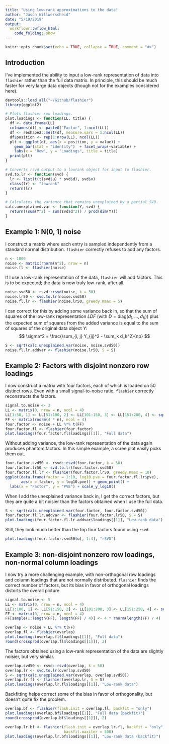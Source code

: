 ```yaml
---
title: "Using low-rank approximations to the data"
author: "Jason Willwerscheid"
date: "5/19/2019"
output:
  workflowr::wflow_html:
    code_folding: show
---
```


```r
knitr::opts_chunk$set(echo = TRUE, collapse = TRUE, comment = "#>")
```

## Introduction

I've implemented the ability to input a low-rank representation of data into `flashier` rather than the full data matrix. In principle, this should be much faster for very large data objects (though not for the examples considered here).

```r
devtools::load_all("~/Github/flashier")
library(ggplot2)

# Plots flashier row loadings.
plot.loadings <- function(LL, title) {
  df <- data.frame(LL)
  colnames(df) <- paste0("Factor", 1:ncol(LL))
  df <- reshape2::melt(df, measure.vars = 1:ncol(LL))
  df$position <- rep(1:nrow(LL), ncol(LL))
  plt <- ggplot(df, aes(x = position, y = value)) +
    geom_bar(stat = "identity")  + facet_wrap(~variable) +
    labs(x = "Row", y = "Loadings", title = title)
  print(plt)
}

# Converts rsvd output to a lowrank object for input to flashier.
svd.to.lr <- function(svd) {
  lr <- list(t(t(svd$u) * svd$d), svd$v)
  class(lr) <- "lowrank"
  return(lr)
}

# Calculates the variance that remains unexplained by a partial SVD.
calc.unexplained.var <- function(Y, svd) {
  return((sum(Y^2) - sum(svd$d^2)) / prod(dim(Y)))
}
```

## Example 1: N(0, 1) noise

I construct a matrix where each entry is sampled independently from a standard normal distribution. `flashier` correctly refuses to add any factors.

```r
n <- 1000
noise <- matrix(rnorm(n^2), nrow = n)
noise.fl <- flashier(noise)
```

If I use a low-rank representation of the data, `flashier` will add factors. This is to be expected; the data is now truly low-rank, after all.

```r
noise.svd50 <- rsvd::rsvd(noise, k = 50)
noise.lr50 <- svd.to.lr(noise.svd50)
noise.fl.lr <- flashier(noise.lr50, greedy.Kmax = 5)
```

I can correct for this by adding some variance back in, so that the sum of squares of the low-rank representation $LDF$ (with $D = \text{diag}(d_1, \ldots, d_K)$) plus the expected sum of squares from the added variance is equal to the sum of squares of the original data object $Y$:
$$ \sigma^2 = \frac{\sum_{i, j} Y_{ij}^2 - \sum_k d_k^2}{np} $$

```r
S <- sqrt(calc.unexplained.var(noise, noise.svd50))
noise.fl.lr.addvar <- flashier(noise.lr50, S = S)
```

## Example 2: Factors with disjoint nonzero row loadings

I now construct a matrix with four factors, each of which is loaded on 50 distinct rows. Even with a small signal-to-noise ratio, `flashier` correctly reconstructs the factors. 

```r
signal.to.noise <- 3
LL <- matrix(0, nrow = n, ncol = 4)
LL[1:50, 1] <- LL[51:100, 2] <- LL[101:150, 3] <- LL[151:200, 4] <- sqrt(signal.to.noise) / sqrt(50)
FF <- matrix(rnorm(4 * n), ncol = 4)
four.factor <- noise + LL %*% t(FF)
four.factor.fl <- flashier(four.factor)
plot.loadings(four.factor.fl$loadings[[1]], "Full data")
```

Without adding variance, the low-rank representation of the data again produces phantom factors. In this simple example, a scree plot easily picks them out.

```r
four.factor.svd50 <- rsvd::rsvd(four.factor, k = 50)
four.factor.lr50 <- svd.to.lr(four.factor.svd50)
four.factor.fl.lr <- flashier(four.factor.lr50, greedy.Kmax = 10)
ggplot(data.frame(factor = 1:10, log10.pve = four.factor.fl.lr$pve),
       aes(x = factor, y = log10.pve)) + geom_point() +
  labs(x = "Factor", y = "PVE") + scale_y_log10()
```

When I add the unexplained variance back in, I get the correct factors, but they are quite a bit noisier than the factors obtained when I use the full data.

```r
S <- sqrt(calc.unexplained.var(four.factor, four.factor.svd50))
four.factor.fl.lr.addvar <- flashier(four.factor.lr50, S = S)
plot.loadings(four.factor.fl.lr.addvar$loadings[[1]], "Low-rank data")
```

Still, they look much better than the top four factors found using `rsvd`.

```r
plot.loadings(four.factor.svd50$u[, 1:4], "rSVD")
```

## Example 3: non-disjoint nonzero row loadings, non-normal column loadings

I now try a more challenging example, with non-orthogonal row loadings and column loadings that are not normally distributed. `flashier` finds the correct number of factors, but its bias in favor of orthogonal loadings distorts the overall picture.

```r
signal.to.noise <- 5
LL <- matrix(0, nrow = n, ncol = 4)
LL[1:100, 1] <- LL[51:150, 2] <- LL[101:200, 3] <- LL[151:250, 4] <- sqrt(signal.to.noise) / sqrt(100)
FF <- matrix(0, nrow = n, ncol = 4)
FF[sample(1:length(FF), length(FF) / 4)] <- 4 * rnorm(length(FF) / 4)

overlap <- noise + LL %*% t(FF)
overlap.fl <- flashier(overlap)
plot.loadings(overlap.fl$loadings[[1]], "Full data")
round(crossprod(overlap.fl$loadings[[1]]), 2)
```

The factors obtained using a low-rank representation of the data are slightly noisier, but very similar.

```r
overlap.svd50 <- rsvd::rsvd(overlap, k = 50)
overlap.lr <- svd.to.lr(overlap.svd50)
S <- sqrt(calc.unexplained.var(overlap, overlap.svd50))
overlap.lr.fl <- flashier(overlap.lr, S = S)
plot.loadings(overlap.lr.fl$loadings[[1]], "Low-rank data")
```

Backfitting helps correct some of the bias in favor of orthogonality, but doesn't quite fix the problem.

```r
overlap.bf <- flashier(flash.init = overlap.fl, backfit = "only")
plot.loadings(overlap.bf$loadings[[1]], "Full data (backfit)")
round(crossprod(overlap.bf$loadings[[1]]), 2)
```

```r
overlap.lr.bf <- flashier(flash.init = overlap.lr.fl, backfit = "only",
                          backfit.maxiter = 500)
plot.loadings(overlap.lr.bf$loadings[[1]], "Low-rank data (backfit)")
```
